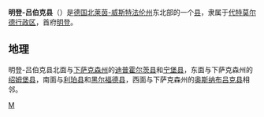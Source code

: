 {{noteTA
|G1=德国地名
|G2=单位
}}
{{德国县级行政单位
| 县徽图 = Image:DEU Kreis Minden-Luebbecke COA.svg
| 在德国内的位置图 = Image:Lage des Kreises Minden-Lübbecke in Deutschland.PNG
| 所属联邦州 = 北莱茵-威斯特法伦州
| 所属行政区 = 代特莫尔德行政区
| 首府 = 明登
| 面积 = 1151.97
| 人口 = 320,813
| 统计时间 = 2006年12月31日
| 人口密度 = 278
| 汽车牌号 = MI
| 下辖市镇 = 11个市镇
| 政府地址 = Portastraße 13<br />32423 Minden
| 政府网站 = www.minden-luebbecke.de
| 在州内的位置图 = Image:North rhine w mi.png
|}}

'''明登-吕伯克县'''（{{lang-de|Kreis Minden-Lübbecke}}）是[[德国|德国]][[北莱茵-威斯特法伦州|北莱茵-威斯特法伦州]]东北部的一个[[县_(德国)|县]]，隶属于[[代特莫尔德行政区|代特莫尔德行政区]]，首府[[明登|明登]]。

== 地理 ==
明登-吕伯克县北面与[[下萨克森州|下萨克森州]]的[[迪普霍尔茨县|迪普霍尔茨县]]和[[宁堡县|宁堡县]]，东面与下萨克森州的[[绍姆堡县|绍姆堡县]]，南面与[[利珀县|利珀县]]和[[黑尔福德县|黑尔福德县]]，西面与下萨克森州的[[奥斯纳布吕克县|奥斯纳布吕克县]]相邻。

{{北莱茵-威斯特法伦州行政区划}}
{{Authority control}}

[[Category:北莱茵-威斯特法伦州|M]]